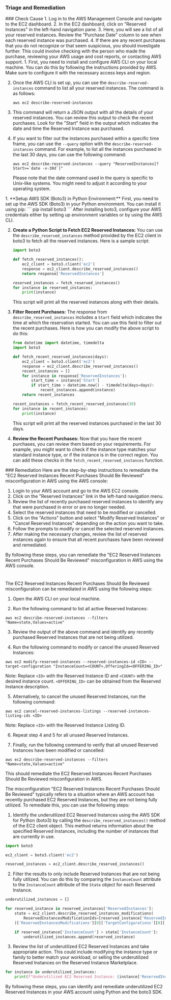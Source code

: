 
### Triage and Remediation
<Tabs>

<Tab title='Cause'>
### Check Cause
<AccordionGroup>
<Accordion title='Using Console' defaultOpen='true'>
1. Log in to the AWS Management Console and navigate to the EC2 dashboard.
2. In the EC2 dashboard, click on "Reserved Instances" in the left-hand navigation pane.
3. Here, you will see a list of all your reserved instances. Review the "Purchase Date" column to see when each reserved instance was purchased.
4. If there are any recent purchases that you do not recognize or that seem suspicious, you should investigate further. This could involve checking with the person who made the purchase, reviewing your AWS usage and cost reports, or contacting AWS support.
</Accordion>

<Accordion title='Using CLI'>
1. First, you need to install and configure AWS CLI on your local machine. You can do this by following the instructions provided by AWS. Make sure to configure it with the necessary access keys and region.

2. Once the AWS CLI is set up, you can use the `describe-reserved-instances` command to list all your reserved instances. The command is as follows:

   ```
   aws ec2 describe-reserved-instances
   ```

3. This command will return a JSON output with all the details of your reserved instances. You can review this output to check the recent purchases. Look for the "Start" field in the output which indicates the date and time the Reserved Instance was purchased.

4. If you want to filter out the instances purchased within a specific time frame, you can use the `--query` option with the `describe-reserved-instances` command. For example, to list all the instances purchased in the last 30 days, you can use the following command:

   ```
   aws ec2 describe-reserved-instances --query "ReservedInstances[?Start>=`date -v-30d`]"
   ```
   
   Please note that the date command used in the query is specific to Unix-like systems. You might need to adjust it according to your operating system.
</Accordion>

<Accordion title='Using Python'>
1. **Setup AWS SDK (Boto3) in Python Environment:**
   First, you need to set up the AWS SDK (Boto3) in your Python environment. You can install it using pip:
   ```
   pip install boto3
   ```
   After installing boto3, configure your AWS credentials either by setting up environment variables or by using the AWS CLI.

2. **Create a Python Script to Fetch EC2 Reserved Instances:**
   You can use the `describe_reserved_instances` method provided by the EC2 client in boto3 to fetch all the reserved instances. Here is a sample script:

   ```python
   import boto3

   def fetch_reserved_instances():
       ec2_client = boto3.client('ec2')
       response = ec2_client.describe_reserved_instances()
       return response['ReservedInstances']

   reserved_instances = fetch_reserved_instances()
   for instance in reserved_instances:
       print(instance)
   ```
   This script will print all the reserved instances along with their details.

3. **Filter Recent Purchases:**
   The response from `describe_reserved_instances` includes a `Start` field which indicates the time at which the reservation started. You can use this field to filter out the recent purchases. Here is how you can modify the above script to do this:

   ```python
   from datetime import datetime, timedelta
   import boto3

   def fetch_recent_reserved_instances(days):
       ec2_client = boto3.client('ec2')
       response = ec2_client.describe_reserved_instances()
       recent_instances = []
       for instance in response['ReservedInstances']:
           start_time = instance['Start']
           if start_time > datetime.now() - timedelta(days=days):
               recent_instances.append(instance)
       return recent_instances

   recent_instances = fetch_recent_reserved_instances(30)
   for instance in recent_instances:
       print(instance)
   ```
   This script will print all the reserved instances purchased in the last 30 days.

4. **Review the Recent Purchases:**
   Now that you have the recent purchases, you can review them based on your requirements. For example, you might want to check if the instance type matches your standard instance type, or if the instance is in the correct region. You can add these checks in the `fetch_recent_reserved_instances` function.
</Accordion>

</AccordionGroup>
</Tab>
<Tab title='Remediation'>
### Remediation

<AccordionGroup>
<Accordion title='Using Console' defaultOpen='true'>
Here are the step-by-step instructions to remediate the "EC2 Reserved Instances Recent Purchases Should Be Reviewed" misconfiguration in AWS using the AWS console:

1. Login to your AWS account and go to the AWS EC2 console.
2. Click on the "Reserved Instances" link in the left-hand navigation menu.
3. Review the list of recently purchased reserved instances to identify any that were purchased in error or are no longer needed.
4. Select the reserved instances that need to be modified or cancelled.
5. Click on the "Actions" button and select "Modify Reserved Instances" or "Cancel Reserved Instances" depending on the action you want to take.
6. Follow the prompts to modify or cancel the selected reserved instances.
7. After making the necessary changes, review the list of reserved instances again to ensure that all recent purchases have been reviewed and remediated.

By following these steps, you can remediate the "EC2 Reserved Instances Recent Purchases Should Be Reviewed" misconfiguration in AWS using the AWS console.

#
</Accordion>

<Accordion title='Using CLI'>
The EC2 Reserved Instances Recent Purchases Should Be Reviewed misconfiguration can be remediated in AWS using the following steps:

1. Open the AWS CLI on your local machine.

2. Run the following command to list all active Reserved Instances:

```
aws ec2 describe-reserved-instances --filters "Name=state,Values=active"
```

3. Review the output of the above command and identify any recently purchased Reserved Instances that are not being utilized.

4. Run the following command to modify or cancel the unused Reserved Instances:

```
aws ec2 modify-reserved-instances --reserved-instances-id <ID> --target-configuration "InstanceCount=<COUNT>,OfferingId=<OFFERING_ID>"
```

Note: Replace `<ID>` with the Reserved Instance ID and `<COUNT>` with the desired instance count. `<OFFERING_ID>` can be obtained from the Reserved Instance description.

5. Alternatively, to cancel the unused Reserved Instances, run the following command:

```
aws ec2 cancel-reserved-instances-listings --reserved-instances-listing-ids <ID>
```

Note: Replace `<ID>` with the Reserved Instance Listing ID.

6. Repeat step 4 and 5 for all unused Reserved Instances.

7. Finally, run the following command to verify that all unused Reserved Instances have been modified or cancelled:

```
aws ec2 describe-reserved-instances --filters "Name=state,Values=active"
```

This should remediate the EC2 Reserved Instances Recent Purchases Should Be Reviewed misconfiguration in AWS.
</Accordion>

<Accordion title='Using Python'>
The misconfiguration "EC2 Reserved Instances Recent Purchases Should Be Reviewed" typically refers to a situation where an AWS account has recently purchased EC2 Reserved Instances, but they are not being fully utilized. To remediate this, you can use the following steps:

1. Identify the underutilized EC2 Reserved Instances using the AWS SDK for Python (boto3) by calling the `describe_reserved_instances()` method of the EC2 client object. This method returns information about the specified Reserved Instances, including the number of instances that are currently in use.

```python
import boto3

ec2_client = boto3.client('ec2')

reserved_instances = ec2_client.describe_reserved_instances()
```

2. Filter the results to only include Reserved Instances that are not being fully utilized. You can do this by comparing the `InstanceCount` attribute to the `InstanceCount` attribute of the `State` object for each Reserved Instance.

```python
underutilized_instances = []

for reserved_instance in reserved_instances['ReservedInstances']:
    state = ec2_client.describe_reserved_instances_modifications(
        ReservedInstancesModificationIds=[reserved_instance['ReservedInstancesId']]
    )['ReservedInstancesModifications'][0]['TargetConfigurations'][0]['ReservedInstancesConfiguration']['Scope']

    if reserved_instance['InstanceCount'] > state['InstanceCount']:
        underutilized_instances.append(reserved_instance)
```

3. Review the list of underutilized EC2 Reserved Instances and take appropriate action. This could include modifying the instance type or family to better match your workload, or selling the underutilized Reserved Instances on the Reserved Instance Marketplace.

```python
for instance in underutilized_instances:
    print(f"Underutilized EC2 Reserved Instance: {instance['ReservedInstancesId']}")
```

By following these steps, you can identify and remediate underutilized EC2 Reserved Instances in your AWS account using Python and the boto3 SDK.
</Accordion>

</AccordionGroup>
</Tab>
</Tabs>

